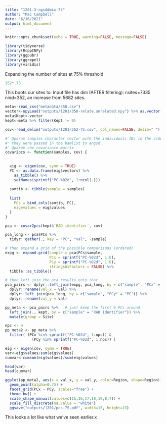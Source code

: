 ```yaml
---
title: "1201.3-ngsAdmix-75"
author: "Mac Campbell"
date: "6/16/2021"
output: html_document
---
```


```r
knitr::opts_chunk$set(echo = TRUE, warning=FALSE, message=FALSE)
```
```r
library(tidyverse)
library(RcppCNPy)
library(ggpubr)
library(ggrepel)
library(viridis)
```

Expanding the number of sites at 75% threshold
```r
352*.75
```

This boots our sites to:
Input file has dim (AFTER filtering): nsites=7335 nind=352, an increase from 5682 sites.

```r
meta<-read_csv("metadata/358.csv")
vector<-npyLoad("outputs/1201/358-relate.unrelated.npy") %>% as.vector() %>% as_tibble()
meta$Kept<-vector
kept<-meta %>% filter(Kept != 0)

cov<-read_delim("outputs/1201/352-75.cov", col_names=FALSE, delim=" ") %>% as.matrix()
```

```r
#' @param samples character vector with the individuals IDs in the order in which
#' they were passed in the bamlist to angsd.
#' @param cov covariance matrix
covar2pcs <- function(samples, cov) {
  
  
  eig <- eigen(cov, symm = TRUE)
  PC <- as.data.frame(eig$vectors) %>%
    as_tibble() %>%
    setNames(sprintf("PC-%02d", 1:ncol(.)))
  
  samtib <- tibble(sample = samples)
  
  list(
    PCs = bind_cols(samtib, PC),
    eigevalues = eig$values
  )
}
```

```r
pca <- covar2pcs(kept$`RAD identifier`, cov)

pca_long <- pca$PCs %>%
  tidyr::gather(., key = "PC", "val", -sample)

# then expand a grid of the possible comparisons (ordered)
expg <- expand.grid(sample = pca$PCs$sample,
                    PCx = sprintf("PC-%02d", 1:6),
                    PCy = sprintf("PC-%02d", 1:6),
                    stringsAsFactors = FALSE) %>%
  tibble::as_tibble()

# then left join the pca results onto that
pca_pairs <- dplyr::left_join(expg, pca_long, by = c("sample", "PCx" = "PC")) %>%
  dplyr::rename(val_x = val) %>%
  dplyr::left_join(pca_long, by = c("sample", "PCy" = "PC")) %>%
  dplyr::rename(val_y = val)

pp_meta <- pca_pairs %>%   # just keep the first 6 PCs around
  left_join(., kept, by = c("sample" = "RAD identifier")) %>%
  mutate(group = Site) 
```

```r
npc <- 4
pp_meta2 <- pp_meta %>%
  filter( (PCx %in% sprintf("PC-%02d", 1:npc)) & 
            (PCy %in% sprintf("PC-%02d", 1:npc)) )

eig <- eigen(cov, symm = TRUE)
var<-eig$values/sum(eig$values)
cumvar<-cumsum(eig$values)/sum(eig$values)

head(var)
head(cumvar)
```

```r
ggplot(pp_meta2, aes(x = val_x, y = val_y, color=Region, shape=Region)) +
  geom_point(alpha=0.75) +
  facet_grid(PCx ~ PCy, scales="free") +
  theme_bw() +
  scale_shape_manual(values=c(15,16,17,18,19,8,7)) +
  scale_fill_discrete(na.value = "white")
  ggsave("outputs/1201/pcs-75.pdf", width=15, height=13)

```

This looks a lot like what we've seen earlier.x